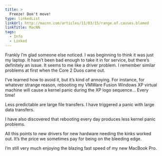 ```yaml
---
title: >
  Freeze! Don't move!
type: linkedList
linkUrl: http://macnn.com/articles/11/03/15/range.of.causes.blamed
linkTitle: MacNN
tags:
  - Info
  - Linked
---
```


Frankly I’m glad someone else noticed. I was beginning to think it was just my laptop. It hasn’t been bad enough to take it in for service, but there’s definitely an issue. It seems to me like a driver problem. I remember similar problems at first when the Core 2 Duos came out.

I’ve learned how to avoid it, but it’s kind of annoying. For instance, for whatever strange reason, rebooting my VMWare Fusion Windows XP virtual machine will cause a kernel panic during the XP logo sequence… Every time!

Less predictable are large file transfers. I have triggered a panic with large data transfers.

I have also discovered that rebooting every day produces less kernel panic problems.

All this points to new drivers for new hardware needing the kinks worked out. It’s the price we sometimes pay for being on the bleeding edge.

I’m still very much enjoying the blazing fast speed of my new MacBook Pro.
